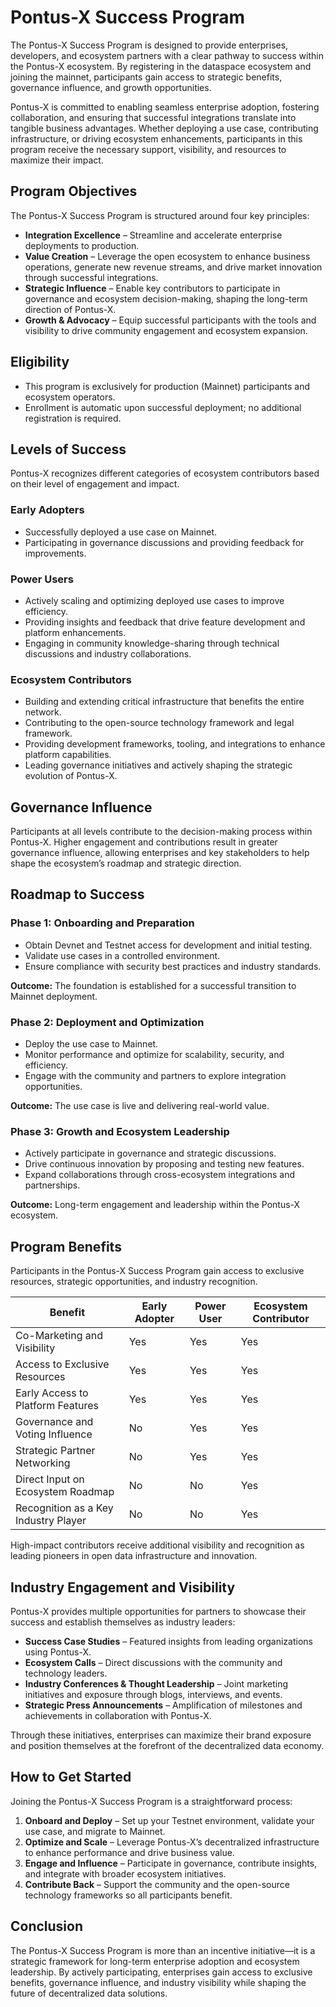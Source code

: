# Pontus-X Success Program

The Pontus-X Success Program is designed to provide enterprises, developers, and ecosystem partners with a clear pathway to success within the Pontus-X ecosystem. By registering in the dataspace ecosystem and joining the mainnet, participants gain access to strategic benefits, governance influence, and growth opportunities.

Pontus-X is committed to enabling seamless enterprise adoption, fostering collaboration, and ensuring that successful integrations translate into tangible business advantages. Whether deploying a use case, contributing infrastructure, or driving ecosystem enhancements, participants in this program receive the necessary support, visibility, and resources to maximize their impact.

## Program Objectives

The Pontus-X Success Program is structured around four key principles:

- **Integration Excellence** – Streamline and accelerate enterprise deployments to production.
- **Value Creation** – Leverage the open ecosystem to enhance business operations, generate new revenue streams, and drive market innovation through successful integrations.
- **Strategic Influence** – Enable key contributors to participate in governance and ecosystem decision-making, shaping the long-term direction of Pontus-X.
- **Growth & Advocacy** – Equip successful participants with the tools and visibility to drive community engagement and ecosystem expansion.

## Eligibility

- This program is exclusively for production (Mainnet) participants and ecosystem operators.
- Enrollment is automatic upon successful deployment; no additional registration is required.

## Levels of Success

Pontus-X recognizes different categories of ecosystem contributors based on their level of engagement and impact.

### Early Adopters
- Successfully deployed a use case on Mainnet.
- Participating in governance discussions and providing feedback for improvements.

### Power Users
- Actively scaling and optimizing deployed use cases to improve efficiency.
- Providing insights and feedback that drive feature development and platform enhancements.
- Engaging in community knowledge-sharing through technical discussions and industry collaborations.

### Ecosystem Contributors
- Building and extending critical infrastructure that benefits the entire network.
- Contributing to the open-source technology framework and legal framework.
- Providing development frameworks, tooling, and integrations to enhance platform capabilities.
- Leading governance initiatives and actively shaping the strategic evolution of Pontus-X.

## Governance Influence

Participants at all levels contribute to the decision-making process within Pontus-X. Higher engagement and contributions result in greater governance influence, allowing enterprises and key stakeholders to help shape the ecosystem’s roadmap and strategic direction.

## Roadmap to Success

### Phase 1: Onboarding and Preparation
- Obtain Devnet and Testnet access for development and initial testing.
- Validate use cases in a controlled environment.
- Ensure compliance with security best practices and industry standards.

**Outcome:** The foundation is established for a successful transition to Mainnet deployment.

### Phase 2: Deployment and Optimization
- Deploy the use case to Mainnet.
- Monitor performance and optimize for scalability, security, and efficiency.
- Engage with the community and partners to explore integration opportunities.

**Outcome:** The use case is live and delivering real-world value.

### Phase 3: Growth and Ecosystem Leadership
- Actively participate in governance and strategic discussions.
- Drive continuous innovation by proposing and testing new features.
- Expand collaborations through cross-ecosystem integrations and partnerships.

**Outcome:** Long-term engagement and leadership within the Pontus-X ecosystem.

## Program Benefits

Participants in the Pontus-X Success Program gain access to exclusive resources, strategic opportunities, and industry recognition.

| **Benefit**                             | **Early Adopter** | **Power User** | **Ecosystem Contributor** |
|-------------------------------------|--------------|------------|-----------------------|
| Co-Marketing and Visibility        | Yes          | Yes        | Yes                   |
| Access to Exclusive Resources      | Yes          | Yes        | Yes                   |
| Early Access to Platform Features  | Yes          | Yes        | Yes                   |
| Governance and Voting Influence    | No           | Yes        | Yes                   |
| Strategic Partner Networking       | No           | Yes        | Yes                   |
| Direct Input on Ecosystem Roadmap  | No           | No         | Yes                   |
| Recognition as a Key Industry Player | No         | No         | Yes                   |

High-impact contributors receive additional visibility and recognition as leading pioneers in open data infrastructure and innovation.

## Industry Engagement and Visibility

Pontus-X provides multiple opportunities for partners to showcase their success and establish themselves as industry leaders:

- **Success Case Studies** – Featured insights from leading organizations using Pontus-X.
- **Ecosystem Calls** – Direct discussions with the community and technology leaders.
- **Industry Conferences & Thought Leadership** – Joint marketing initiatives and exposure through blogs, interviews, and events.
- **Strategic Press Announcements** – Amplification of milestones and achievements in collaboration with Pontus-X.

Through these initiatives, enterprises can maximize their brand exposure and position themselves at the forefront of the decentralized data economy.

## How to Get Started

Joining the Pontus-X Success Program is a straightforward process:

1. **Onboard and Deploy** – Set up your Testnet environment, validate your use case, and migrate to Mainnet.
2. **Optimize and Scale** – Leverage Pontus-X’s decentralized infrastructure to enhance performance and drive business value.
3. **Engage and Influence** – Participate in governance, contribute insights, and integrate with broader ecosystem initiatives.
4. **Contribute Back** – Support the community and the open-source technology frameworks so all participants benefit.

## Conclusion

The Pontus-X Success Program is more than an incentive initiative—it is a strategic framework for long-term enterprise adoption and ecosystem leadership. By actively participating, enterprises gain access to exclusive benefits, governance influence, and industry visibility while shaping the future of decentralized data solutions.

